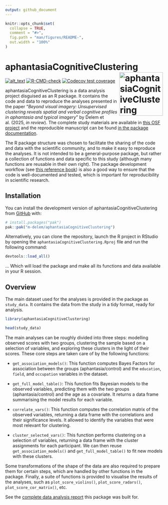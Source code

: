 ```yaml
---
output: github_document
---
```


<!-- README.md is generated from README.Rmd. Please edit that file -->

```r
knitr::opts_chunk$set(
  collapse = TRUE,
  comment = "#>",
  fig.path = "man/figures/README-",
  out.width = "100%"
)
```

# aphantasiaCognitiveClustering <a href="https://m-delem.github.io/aphantasiaCognitiveClustering/"><img src="man/figures/logo.png" align="right" height="139" alt="aphantasiaCognitiveClustering website" /></a>

<!-- badges: start -->
[<img alt="alt_text" src="https://img.shields.io/badge/OSF-https://osf.io/7vsx6/-337AB7?logo=osf"/>](https://osf.io/7vsx6/)
[![R-CMD-check](https://github.com/m-delem/aphantasiaCognitiveClustering/actions/workflows/R-CMD-check.yaml/badge.svg)](https://github.com/m-delem/aphantasiaCognitiveClustering/actions/workflows/R-CMD-check.yaml)
[![Codecov test coverage](https://codecov.io/gh/m-delem/aphantasiaCognitiveClustering/graph/badge.svg)](https://app.codecov.io/gh/m-delem/aphantasiaCognitiveClustering)
<!-- badges: end -->

aphantasiaCognitiveClustering is a data analysis project disguised as an R
package. It contains the code and data to reproduce the analyses presented
in the paper "*Beyond visual imagery: Unsupervised clustering reveals spatial 
and verbal cognitive profiles in aphantasia and typical imagery*" by Delem et al. (2025, *in review*). The
complete study materials are available in [this OSF
project](https://osf.io/7vsx6/) and the reproducible manuscript can be found
[in the package documentation](https://m-delem.github.io/aphantasiaCognitiveClustering/articles/manuscript.html).

The R package structure was chosen to facilitate the sharing of the code and 
data with the scientific community, and to make it easy to reproduce the 
analyses. It is not intended to be a general-purpose package, but rather a
collection of functions and data specific to this study (although many functions
are reusable in their own right). The package development workflow (see
[this reference book](https://r-pkgs.org/)) is also a good way to ensure that 
the code is well-documented and tested, which is important for reproducibility 
in scientific research.

## Installation

You can install the development version of aphantasiaCognitiveClustering from [GitHub](https://github.com/) with:

``` r
# install.packages("pak")
pak::pak("m-delem/aphantasiaCognitiveClustering")
```

Alternatively, you can clone the repository, launch the R project in RStudio
by opening the `aphantasiaCognitiveClustering.Rproj` file and run the following
command:

```r
devtools::load_all()
```

... Which will load the package and make all its functions and data available in
your R session.

## Overview

The main dataset used for the analyses is provided in the package as
`study_data`. It contains the data from the study in a tidy format, ready for
analysis.

```r
library(aphantasiaCognitiveClustering)

head(study_data)
```

The main analyses can be roughly divided into three steps: modelling observed
scores with two groups, clustering the sample based on a selection of variables, 
and exploring these clusters in the light of their scores. These core steps are
taken care of by the following functions:

- `get_association_models()`: This function computes Bayes Factors for 
  association between the groups (aphantasia/control) and the `education`,
  `field`, and `occupation` variables in the dataset.
  
- `get_full_model_table()`: This function fits Bayesian models to the
  observed variables, predicting them with the two groups (aphantasia/control)
  and the age as a covariate. It returns a data frame summarising the model
  results for each variable.

- `correlate_vars()`: This function computes the correlation matrix of the
  observed variables, returning a data frame with the correlations and their
  significance levels. It allowed to identify the variables that were most
  relevant for clustering.
  
- `cluster_selected_vars()`: This function performs clustering on a 
  selection of variables, returning a data frame with the cluster assignments 
  for each participant. We can then reuse `get_association_models()` and
  `get_full_model_table()` to fit new models with these clusters.
  
Some transformations of the shape of the data are also required to prepare
them for certain steps, which are handled by other functions in the package.
Finally, a suite of functions is provided to visualise the results of the
analyses, such as `plot_score_violins()`, `plot_score_radars()`,
`plot_score_cor_matrix()`, etc.

See the [complete data analysis report](https://m-delem.github.io/aphantasiaCognitiveClustering/articles/analysis_report.html) 
this package was built for.

  

